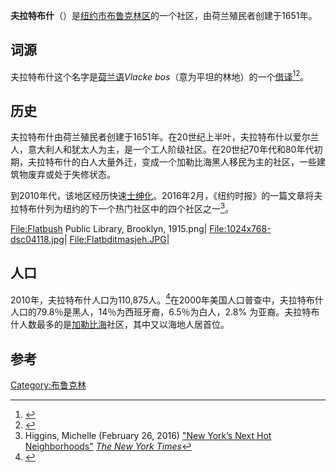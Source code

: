 {{Infobox settlement
| name                    = 夫拉特布什
| settlement_type         = 
| image_skyline           = File:RPDC Flatbush jeh.JPG
| image_caption           = [[夫拉特布什荷蘭歸正會教堂|夫拉特布什荷蘭歸正會教堂]]
| latd  = 40 |latm  = 38 |lats  = 25.5 |latNS  =N
| longd = 73 |longm =57  |longs = 43.5 |longEW =W
| coor_pinpoint           = 
| coordinates_type        = type:city_region:US_dim:1000
| coordinates_display     = inline,title
| coordinates_footnotes   = 
| coordinates_region      = US:NY
| subdivision_type        = 国家
| subdivision_name        = 美国
| subdivision_type1       =州
| subdivision_name1       = [[纽约州|纽约州]]
| subdivision_type2       = 市
| subdivision_name2       = [[纽约市|纽约市]]
| subdivision_type3       = 区
| subdivision_name3       = [[布鲁克林|布鲁克林]]
| established_title       = 创建于
| established_date        = 1651年
| founder                 = 荷兰殖民者
| unit_pref               = Metric
| area_total_km2          = 2.64
| population_total        = 110,875
| population_as_of        = 2010年
| population_density_km2  = auto
| timezone1               = [[UTC−05:00|UTC−05:00]]
| postal_code_type        = [[ZIP_code|ZIP code]]
| postal_code             = 11226
| area_code               = 718
}}
'''夫拉特布什'''（{{lang-en|Flatbush}}）是[[纽约市|纽约市]][[布鲁克林区|布鲁克林区]]的一个社区，由荷兰殖民者创建于1651年。

==词源==
夫拉特布什这个名字是[[荷兰语|荷兰语]]''Vlacke bos''（意为平坦的林地）的一个[[借译|借译]]<ref>{{cite web|url=http://www.nycgovparks.org/sub_your_park/historical_signs/hs_historical_sign.php?id=11822|title=Flatbush Malls|publisher=NYC Dept. of Parks & Recreation|date=2001-12-12|accessdate=2009-05-29|archive-date=2004-08-29|archive-url=https://web.archive.org/web/20040829164434/http://www.nycgovparks.org/sub_your_park/historical_signs/hs_historical_sign.php?id=11822|dead-url=no}}</ref><ref>{{cite web|url=http://www.prospectpark.org/history_nature/historic_places/h_lefferts|title=Lefferts Historic House|publisher=Prospect Park Alliance|accessdate=2009-05-29|deadurl=yes|archiveurl=https://web.archive.org/web/20080924152119/http://www.prospectpark.org/history_nature/historic_places/h_lefferts|archivedate=2008-09-24}}</ref>。

==历史==
夫拉特布什由荷兰殖民者创建于1651年。在20世纪上半叶，夫拉特布什以爱尔兰人，意大利人和犹太人为主，是一个工人阶级社区。在20世纪70年代和80年代初期，夫拉特布什的白人大量外迁，变成一个加勒比海黑人移民为主的社区，一些建筑物废弃或处于失修状态。

到2010年代，该地区经历快速[[士绅化|士绅化]]。2016年2月，《纽约时报》的一篇文章将夫拉特布什列为纽约的下一个热门社区中的四个社区之一<ref name=hot>Higgins, Michelle (February 26, 2016) [http://www.nytimes.com/2016/02/28/realestate/new-yorks-next-hot-neighborhoods.html "New York’s Next Hot Neighborhoods"] {{Wayback|url=http://www.nytimes.com/2016/02/28/realestate/new-yorks-next-hot-neighborhoods.html |date=20161222202200 }} ''[[The_New_York_Times|The New York Times]]''</ref>。

<gallery>
File:Flatbush Public Library, Brooklyn, 1915.png|
File:1024x768-dsc04118.jpg|
File:Flatbditmasjeh.JPG|
</gallery>

==人口==
2010年，夫拉特布什人口为110,875人。<ref>{{Cite web |url=http://www.nyc.gov/html/dcp/pdf/census/census2010/t_pl_p1_nta.pdf |title=Nyc.gov |access-date=2017-01-20 |archive-date=2013-10-17 |archive-url=https://web.archive.org/web/20131017183129/http://www.nyc.gov/html/dcp/pdf/census/census2010/t_pl_p1_nta.pdf |dead-url=no }}</ref>在2000年美国人口普查中，夫拉特布什人口的79.8％是黑人，14％为西班牙裔，6.5％为白人，2.8% 为亚裔。夫拉特布什人数最多的是[[加勒比海|加勒比海]]社区，其中又以海地人居首位。

==参考==
{{reflist|30em}}
[[Category:布鲁克林|Category:布鲁克林]]